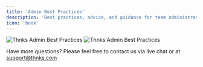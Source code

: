 ```yaml
---
title: 'Admin Best Practices'
description: 'Best practices, advice, and guidance for team administrators'
icon: 'book'
---
```


<img
  className="block dark:hidden"
  src="/images/admin_best_practices.png"
  alt="Thnks Admin Best Practices"
/>
<img
  className="hidden dark:block"
  src="/images/admin_best_practices.png"
  alt="Thnks Admin Best Practices"
/>

Have more questions? Please feel free to contact us via live chat or at support@thnks.com